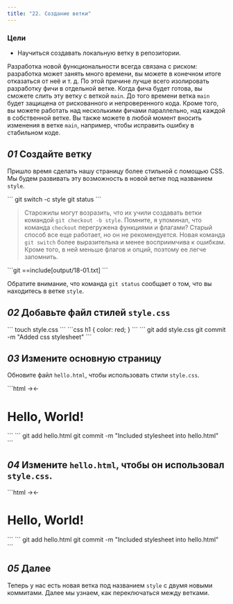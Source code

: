 ```yaml
---
title: "22. Создание ветки"
---
```


### Цели

- Научиться создавать локальную ветку в репозитории.

Разработка новой функциональности всегда связана с риском: разработка может занять много времени, вы можете в конечном итоге отказаться от неё и т. д. По этой причине лучше всего изолировать разработку фичи в отдельной ветке. Когда фича будет готова, вы сможете слить эту ветку с веткой `main`. До того времени ветка `main` будет защищена от рискованного и непроверенного кода. Кроме того, вы можете работать над несколькими фичами параллельно, над каждой в собственной ветке. Вы также можете в любой момент вносить изменения в ветке `main`, например, чтобы исправить ошибку в стабильном коде.

## _01_ Создайте ветку

Пришло время сделать нашу страницу более стильной с помощью CSS. Мы будем развивать эту возможность в новой ветке под названием `style`.

<Run>
```
git switch -c style
git status
```
</Run>

> Старожилы могут возразить, что их учили создавать ветки командой `git checkout -b style`. Помните, я упоминал, что команда `checkout` перегружена функциями и флагами? Старый способ все еще работает, но он не рекомендуется. Новая команда `git switch` более выразительна и менее восприимчива к ошибкам. Кроме того, в ней меньше флагов и опций, поэтому ее легче запомнить.

<Output>
```git
==include[output/18-01.txt]
```
</Output>

Обратите внимание, что команда `git status` сообщает о том, что вы находитесь в ветке `style`.

## _02_ Добавьте файл стилей `style.css`

<Run>
```
touch style.css
```
</Run>

<File file="style.css">
```css
h1 {
  color: red;
}
```
</File>

<Run>
```
git add style.css
git commit -m "Added css stylesheet"
```
</Run>

## _03_ Измените основную страницу

Обновите файл `hello.html`, чтобы использовать стили `style.css`.

<File file="hello.html">
```html
<!-- Author: Alexander Shvets (alex@githowto.com) -->
<html>
  <head>
    →<link type="text/css" rel="stylesheet" media="all" href="style.css" />←
  </head>
  <body>
    <h1>Hello, World!</h1>
  </body>
</html>
```
</File>

<Run>
```
git add hello.html
git commit -m "Included stylesheet into hello.html"
```
</Run>

## _04_ Измените `hello.html`, чтобы он использовал `style.css`.

<File file="hello.html">
```html
<!-- Author: Alexander Shvets (alex@githowto.com) -->
<html>
  <head>
    →<link type="text/css" rel="stylesheet" media="all" href="style.css" />←
  </head>
  <body>
    <h1>Hello, World!</h1>
  </body>
</html>
```
</File>

<Run>
```
git add hello.html
git commit -m "Included stylesheet into hello.html"
```
</Run>

## _05_ Далее

Теперь у нас есть новая ветка под названием `style` с двумя новыми коммитами. Далее мы узнаем, как переключаться между ветками.
